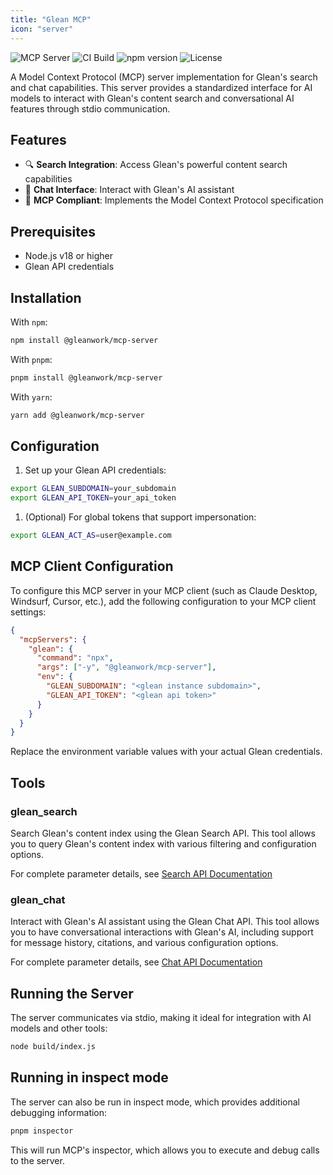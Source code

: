 ```yaml
---
title: "Glean MCP"
icon: "server"
---
```


<div class="flex gap-2">
  <img src="https://badge.mcpx.dev?type=server" alt="MCP Server" />
  <img src="https://github.com/gleanwork/mcp-server/actions/workflows/ci.yml/badge.svg" alt="CI Build" />
  <img src="https://badge.fury.io/js/%40gleanwork%2Fmcp-server.svg" alt="npm version" />
  <img src="https://img.shields.io/npm/l/@gleanwork%2Fmcp-server.svg" alt="License" />
</div>

A Model Context Protocol (MCP) server implementation for Glean's search and chat capabilities. This server provides a standardized interface for AI models to interact with Glean's content search and conversational AI features through stdio communication.

## Features

- 🔍 **Search Integration**: Access Glean's powerful content search capabilities
- 💬 **Chat Interface**: Interact with Glean's AI assistant
- 🔄 **MCP Compliant**: Implements the Model Context Protocol specification

## Prerequisites

- Node.js v18 or higher
- Glean API credentials

## Installation

With `npm`:

```bash
npm install @gleanwork/mcp-server
```

With `pnpm`:

```bash
pnpm install @gleanwork/mcp-server
```

With `yarn`:

```bash
yarn add @gleanwork/mcp-server
```

## Configuration

1. Set up your Glean API credentials:

```bash
export GLEAN_SUBDOMAIN=your_subdomain
export GLEAN_API_TOKEN=your_api_token
```

1. (Optional) For global tokens that support impersonation:

```bash
export GLEAN_ACT_AS=user@example.com
```

## MCP Client Configuration

To configure this MCP server in your MCP client (such as Claude Desktop, Windsurf, Cursor, etc.), add the following configuration to your MCP client settings:

```json
{
  "mcpServers": {
    "glean": {
      "command": "npx",
      "args": ["-y", "@gleanwork/mcp-server"],
      "env": {
        "GLEAN_SUBDOMAIN": "<glean instance subdomain>",
        "GLEAN_API_TOKEN": "<glean api token>"
      }
    }
  }
}
```

Replace the environment variable values with your actual Glean credentials.

## Tools

### glean_search

Search Glean's content index using the Glean Search API. This tool allows you to query Glean's content index with various filtering and configuration options.

For complete parameter details, see [Search API Documentation](https://developers.glean.com/client/operation/search/)

### glean_chat

Interact with Glean's AI assistant using the Glean Chat API. This tool allows you to have conversational interactions with Glean's AI, including support for message history, citations, and various configuration options.

For complete parameter details, see [Chat API Documentation](https://developers.glean.com/client/operation/chat/)

## Running the Server

The server communicates via stdio, making it ideal for integration with AI models and other tools:

```bash
node build/index.js
```

## Running in inspect mode

The server can also be run in inspect mode, which provides additional debugging information:

```bash
pnpm inspector
```

This will run MCP's inspector, which allows you to execute and debug calls to the server.
